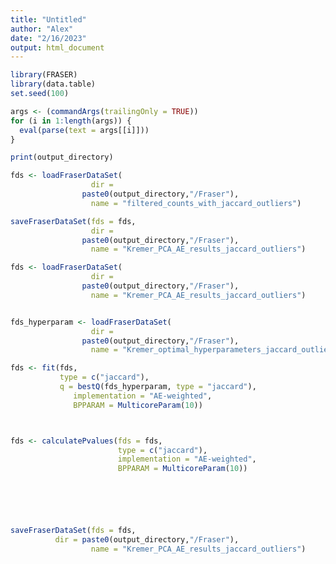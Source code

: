 ```yaml
---
title: "Untitled"
author: "Alex"
date: "2/16/2023"
output: html_document
---
```


```r
library(FRASER)
library(data.table)
set.seed(100)

```

```r
args <- (commandArgs(trailingOnly = TRUE))
for (i in 1:length(args)) {
  eval(parse(text = args[[i]]))
}

```

```r
print(output_directory)


```

```r
fds <- loadFraserDataSet(
                  dir = 
                paste0(output_directory,"/Fraser"),
                  name = "filtered_counts_with_jaccard_outliers")

saveFraserDataSet(fds = fds,
                  dir =
                paste0(output_directory,"/Fraser"),
                  name = "Kremer_PCA_AE_results_jaccard_outliers")

fds <- loadFraserDataSet(
                  dir = 
                paste0(output_directory,"/Fraser"),
                  name = "Kremer_PCA_AE_results_jaccard_outliers")


fds_hyperparam <- loadFraserDataSet(
                  dir = 
                paste0(output_directory,"/Fraser"),
                  name = "Kremer_optimal_hyperparameters_jaccard_outliers")


```




```r



fds <- fit(fds,
           type = c("jaccard"),
           q = bestQ(fds_hyperparam, type = "jaccard"),
              implementation = "AE-weighted",
              BPPARAM = MulticoreParam(10))



fds <- calculatePvalues(fds = fds,
                        type = c("jaccard"),
                        implementation = "AE-weighted",
                        BPPARAM = MulticoreParam(10))






saveFraserDataSet(fds = fds, 
          dir = paste0(output_directory,"/Fraser"),
                  name = "Kremer_PCA_AE_results_jaccard_outliers")
```

